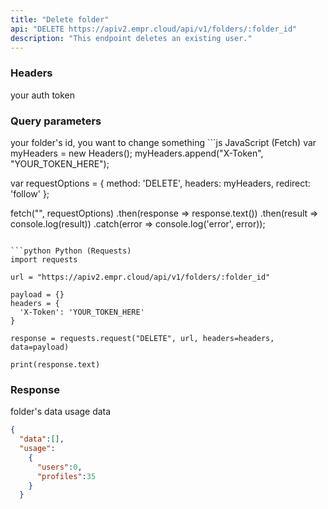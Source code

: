 ```yaml
---
title: "Delete folder"
api: "DELETE https://apiv2.empr.cloud/api/v1/folders/:folder_id"
description: "This endpoint deletes an existing user."
---
```


### Headers

<ParamField body="X-Token" type="string" required>
  your auth token
</ParamField>

### Query parameters

<ParamField body="Folder's id" >
  your folder's id, you want to change something
</ParamField>

<RequestExample>
```js JavaScript (Fetch)
var myHeaders = new Headers();
myHeaders.append("X-Token", "YOUR_TOKEN_HERE");

var requestOptions = {
  method: 'DELETE',
  headers: myHeaders,
  redirect: 'follow'
};

fetch("", requestOptions)
  .then(response => response.text())
  .then(result => console.log(result))
  .catch(error => console.log('error', error));
```

```python Python (Requests)
import requests

url = "https://apiv2.empr.cloud/api/v1/folders/:folder_id"

payload = {}
headers = {
  'X-Token': 'YOUR_TOKEN_HERE'
}

response = requests.request("DELETE", url, headers=headers, data=payload)

print(response.text)

```
</RequestExample>


### Response

<ResponseField name="data" type="array">
  folder's data
</ResponseField>
<ResponseField name="usage" type="object">
  usage data
</ResponseField>


<ResponseExample>

```json Response
{
  "data":[],
  "usage":
    {
      "users":0,
      "profiles":35
    }
  }
```

</ResponseExample>
